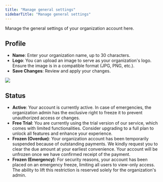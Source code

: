```yaml
---
title: "Manage general settings"
sidebarTitle: "Manage general settings"
---
```


Manage the general settings of your organization account here.

## Profile

- **Name**: Enter your organization name, up to 30 characters. <br/>
- **Logo**: You can upload an image to serve as your organization's logo. Ensure the image is in a compatible format (JPG, PNG, etc.). <br/>
- **Save Changes**: Review and apply your changes.

<img src="/images/organization/org1.png" className="screenshot_full_screen"/>

## Status

- **Active**: Your account is currently active. In case of emergencies, the organization admin has the exclusive right to freeze it to prevent unauthorized access or changes.
- **Free Trial**: You are currently using the trial version of our service, which comes with limited functionalities. Consider upgrading to a full plan to unlock all features and enhance your experience.
- **Frozen (Overdue)**: Your organization account has been temporarily suspended because of outstanding payments. We kindly request you to clear the due amount at your earliest convenience. Your account will be unfrozen once we have confirmed receipt of the payment.
- **Frozen (Emergency)**: For security reasons, your account has been placed on an emergency freeze, limiting all users to view-only access. The ability to lift this restriction is reserved solely for the organization's admin.
